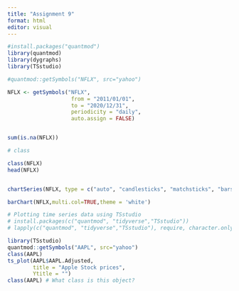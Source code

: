 ```yaml
---
title: "Assignment 9"
format: html
editor: visual
---
```


```r
#install.packages("quantmod")
library(quantmod)
library(dygraphs)
library(TSstudio)

#quantmod::getSymbols("NFLX", src="yahoo")

NFLX <- getSymbols("NFLX",
                    from = "2011/01/01",
                    to = "2020/12/31",
                    periodicity = "daily",
                    auto.assign = FALSE)


sum(is.na(NFLX))

# class

class(NFLX)
head(NFLX)


chartSeries(NFLX, type = c("auto", "candlesticks", "matchsticks", "bars","line"), subset='last 4 months',theme = "white")

```

```r
barChart(NFLX,multi.col=TRUE,theme = 'white')
```

```r
# Plotting time series data using TSstudio
# install.packages(c("quantmod", "tidyverse","TSstudio"))
# lapply(c("quantmod", "tidyverse","TSstudio"), require, character.only = TRUE)

library(TSstudio)
quantmod::getSymbols("AAPL", src="yahoo")
class(AAPL)
ts_plot(AAPL$AAPL.Adjusted, 
        title = "Apple Stock prices",
        Ytitle = "")
class(AAPL) # What class is this object?
```
